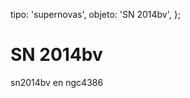 
  tipo: 'supernovas',
  objeto: 'SN 2014bv',
};

# SN 2014bv

<Imagen
  src="registro/sn2014-bv_20140714_sn2014bv_20140714_i88-copia.jpg"
  fecha="20140714"
/>

sn2014bv en ngc4386